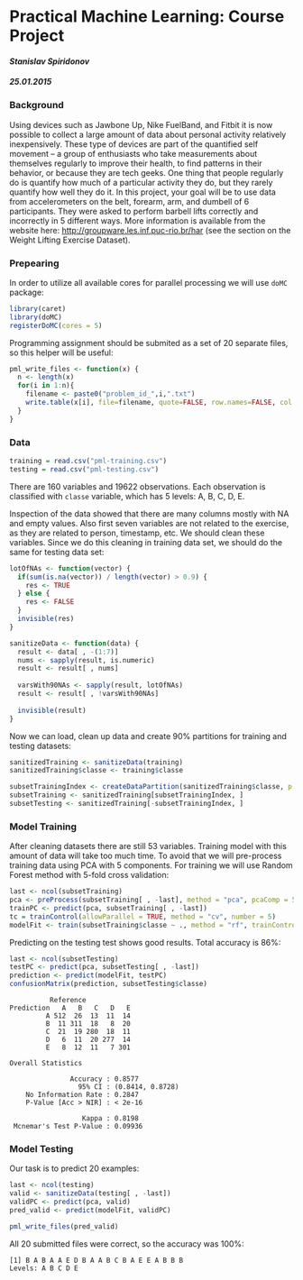 <!-- Make sure that the knitr package is installed and loaded. -->
<!-- For more info on the package options see http://yihui.name/knitr/options -->

<!-- Replace below with the title of your project -->

Practical Machine Learning: Course Project
======================================================================

<!-- In the remainder of the document, add R code chunks as needed -->

#### _Stanislav Spiridonov_

#### _25.01.2015_

### Background

Using devices such as Jawbone Up, Nike FuelBand, and Fitbit it is now possible to collect a large amount of data about personal activity relatively inexpensively. These type of devices are part of the quantified self movement – a group of enthusiasts who take measurements about themselves regularly to improve their health, to find patterns in their behavior, or because they are tech geeks. One thing that people regularly do is quantify how much of a particular activity they do, but they rarely quantify how well they do it. In this project, your goal will be to use data from accelerometers on the belt, forearm, arm, and dumbell of 6 participants. They were asked to perform barbell lifts correctly and incorrectly in 5 different ways. More information is available from the website here: [http://groupware.les.inf.puc-rio.br/har](http://groupware.les.inf.puc-rio.br/har) (see the section on the Weight Lifting Exercise Dataset). 

### Prepearing

In order to utilize all available cores for parallel processing we will use `doMC` package:

```r
library(caret)
library(doMC)
registerDoMC(cores = 5)

```

Programming assignment should be submited as a set of 20 separate files, so this helper will be useful:

```r
pml_write_files <- function(x) {
  n <- length(x)
  for(i in 1:n){
    filename <- paste0("problem_id_",i,".txt")
    write.table(x[i], file=filename, quote=FALSE, row.names=FALSE, col.names=FALSE)
  }
}
```

### Data

```r
training = read.csv("pml-training.csv")
testing = read.csv("pml-testing.csv")
```

There are 160 variables and 19622 observations. Each observation is classified with `classe` variable, which has 5 levels: A, B, C, D, E.

Inspection of the data showed that there are many columns mostly with NA and empty values. Also first seven variables are not related to the exercise, as they are related to person, timestamp, etc. We should clean these variables. Since we do this cleaning in training data set, we should do the same for testing data set:

```r
lotOfNAs <- function(vector) {
  if(sum(is.na(vector)) / length(vector) > 0.9) {
    res <- TRUE                        
  } else {                                      
    res <- FALSE
  }
  invisible(res)
}

sanitizeData <- function(data) {
  result <- data[ , -(1:7)]
  nums <- sapply(result, is.numeric)
  result <- result[ , nums]  
  
  varsWith90NAs <- sapply(result, lotOfNAs)
  result <- result[ , !varsWith90NAs]
  
  invisible(result)
}
```

Now we can load, clean up data and create 90% partitions for training and testing datasets:

```r
sanitizedTraining <- sanitizeData(training)
sanitizedTraining$classe <- training$classe

subsetTrainingIndex <- createDataPartition(sanitizedTraining$classe, p = 0.90, list = FALSE)
subsetTraining <- sanitizedTraining[subsetTrainingIndex, ]
subsetTesting <- sanitizedTraining[-subsetTrainingIndex, ]
```

### Model Training

After cleaning datasets there are still 53 variables. Training model with this amount of data will take too much time. To avoid that we will pre-process training data using PCA with 5 components. For training we will use Random Forest method with 5-fold cross validation:

```r
last <- ncol(subsetTraining)
pca <- preProcess(subsetTraining[ , -last], method = "pca", pcaComp = 5)
trainPC <- predict(pca, subsetTraining[ , -last])
tc = trainControl(allowParallel = TRUE, method = "cv", number = 5)
modelFit <- train(subsetTraining$classe ~ ., method = "rf", trainControl = tc, data = trainPC)
```

Predicting on the testing test shows good results. Total accuracy is 86%:

```r
last <- ncol(subsetTesting)
testPC <- predict(pca, subsetTesting[ , -last])
prediction <- predict(modelFit, testPC)
confusionMatrix(prediction, subsetTesting$classe)
```

```
          Reference
Prediction   A   B   C   D   E
         A 512  26  13  11  14
         B  11 311  18   8  20
         C  21  19 280  18  11
         D   6  11  20 277  14
         E   8  12  11   7 301

Overall Statistics

               Accuracy : 0.8577
                 95% CI : (0.8414, 0.8728)
    No Information Rate : 0.2847
    P-Value [Acc > NIR] : < 2e-16

                  Kappa : 0.8198
 Mcnemar's Test P-Value : 0.09936
```

### Model Testing

Our task is to predict 20 examples:

```r
last <- ncol(testing)
valid <- sanitizeData(testing[ , -last])
validPC <- predict(pca, valid)
pred_valid <- predict(modelFit, validPC)

pml_write_files(pred_valid)
```

All 20 submitted files were correct, so the accuracy was 100%:

```
[1] B A B A A E D B A A B C B A E E A B B B
Levels: A B C D E
```
